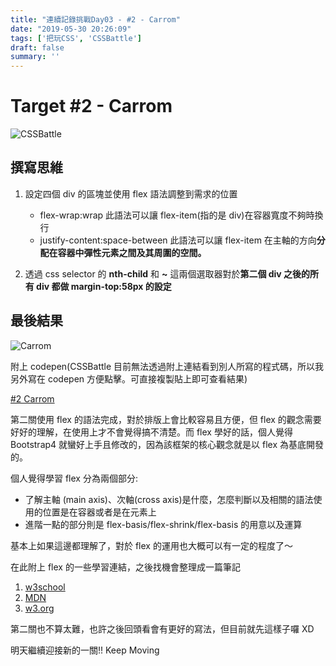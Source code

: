 ```yaml
---
title: "連續記錄挑戰Day03 - #2 - Carrom"
date: "2019-05-30 20:26:09"
tags: ['把玩CSS', 'CSSBattle']
draft: false
summary: ''
---
```


# Target #2 - Carrom

![CSSBattle](https://i.imgur.com/370nm4y.png)

## 撰寫思維

1. 設定四個 div 的區塊並使用 flex 語法調整到需求的位置

    - flex-wrap:wrap 此語法可以讓 flex-item(指的是 div)在容器寬度不夠時換行
    - justify-content:space-between 此語法可以讓 flex-item 在主軸的方向**分配在容器中彈性元素之間及其周圍的空間。**

2. 透過 css selector 的 **nth-child** 和 **~** 這兩個選取器對於**第二個 div 之後的所有 div 都做 margin-top:58px 的設定**




## 最後結果

![Carrom](https://i.imgur.com/miHWuXg.png)

附上 codepen(CSSBattle 目前無法透過附上連結看到別人所寫的程式碼，所以我另外寫在 codepen 方便點擊。可直接複製貼上即可查看結果)

[#2 Carrom](https://codepen.io/kids5346/pen/zQmyJd)

第二關使用 flex 的語法完成，對於排版上會比較容易且方便，但 flex 的觀念需要好好的理解，在使用上才不會覺得搞不清楚。而 flex 學好的話，個人覺得 Bootstrap4 就蠻好上手且修改的，因為該框架的核心觀念就是以 flex 為基底開發的。

個人覺得學習 flex 分為兩個部分:

-   了解主軸 (main axis)、次軸(cross axis)是什麼，怎麼判斷以及相關的語法使用的位置是在容器或者是在元素上
-   進階一點的部分則是 flex-basis/flex-shrink/flex-basis 的用意以及運算

基本上如果這邊都理解了，對於 flex 的運用也大概可以有一定的程度了～

在此附上 flex 的一些學習連結，之後找機會整理成一篇筆記

1. [w3school](https://www.w3schools.com/cssref/css3_pr_flex.asp)
2. [MDN](https://developer.mozilla.org/zh-TW/docs/Web/CSS/CSS_Flexible_Box_Layout/Using_CSS_flexible_boxes)
3. [w3.org](https://www.w3.org/TR/css-flexbox-1/)

第二關也不算太難，也許之後回頭看會有更好的寫法，但目前就先這樣子囉 XD

明天繼續迎接新的一關!! Keep Moving

  
